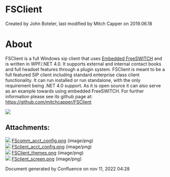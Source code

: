 
# FSClient 

 Created by  John Boteler, last modified by  Mitch Capper on 2019.06.18

# About

FSClient is a full Windows sip client that uses [Embedded FreeSWITCH](../../Client-and-Developer-Interfaces/Embedding-FreeSWITCH/index.mdx#php) and is written in WPF/.NET 4.0\. It supports external and internal contact books and full headset features through a plugin system. FSClient is meant to be a full featured SIP client including standard enterprise class client functionality. It can run installed or run standalone, with the only requirement being .NET 4.0 support. As it is open source it can also serve as an example towards using embedded FreeSWITCH. For further information please see its github page at: <https://github.com/mitchcapper/FSClient>

![](/attachments/7143562/7471109.png)

  
## Attachments:

![](/images/icons/bullet_blue.gif) [FScomm\_acct\_config.png](/attachments/7143562/7471106.png) (image/png)  
![](/images/icons/bullet_blue.gif) [FSclient\_acct\_config.png](/attachments/7143562/7471107.png) (image/png)  
![](/images/icons/bullet_blue.gif) [FSClient\_themes.png](/attachments/7143562/7471108.png) (image/png)  
![](/images/icons/bullet_blue.gif) [FSclient\_screen.png](/attachments/7143562/7471109.png) (image/png)  

Document generated by Confluence on nov 11, 2022 04:28
